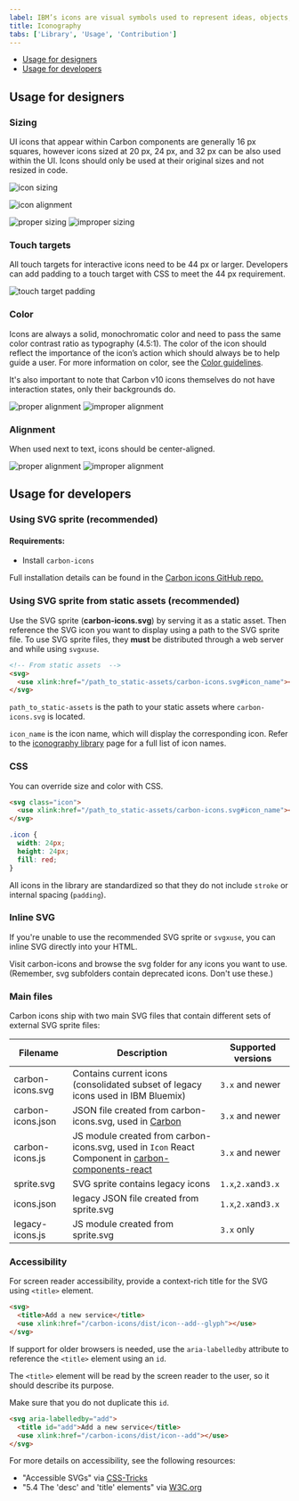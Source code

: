 ```yaml
---
label: IBM’s icons are visual symbols used to represent ideas, objects, or actions. They communicate messages at a glance, afford interactivity, and draw attention to important information.
title: Iconography
tabs: ['Library', 'Usage', 'Contribution']
---
```


<AnchorLinks>

- [Usage for designers](#usage-for-designers)
- [Usage for developers](#usage-for-developers)

</AnchorLinks>

## Usage for designers

### Sizing

UI icons that appear within Carbon components are generally 16 px squares, however icons sized at 20 px, 24 px, and 32 px can be also used within the UI. Icons should only be used at their original sizes and not resized in code.

<ImageComponent  cols="12">

![icon sizing](images/iconography_usage_sizing-alt.svg)

</ImageComponent>

<ImageComponent cols="12" caption="16 px and 20 px icons are optimized to feel balanced when paired with 14pt and 16pt IBM Plex. Use 24 px and 32 px when larger icons are needed.">

![icon alignment](images/iconography-usage-sizing-2.svg)

</ImageComponent>

<GridWrapper col_lg="8" flex="true">
    <DoDontExample correct=true label="Do use the correct icon size with IBM Plex.">
        <img src="images/iconography-usage-sizing-3.svg" alt="proper sizing">    
    </DoDontExample>
    <DoDontExample label="Don’t alter the icon-text size ratio.">
        <img src="images/iconography-usage-sizing-4.svg" alt="improper sizing">    
    </DoDontExample>
</GridWrapper>

### Touch targets

All touch targets for interactive icons need to be 44 px or larger. Developers can add padding to a touch target with CSS to meet the 44 px requirement.

<ImageComponent  cols="4">

![touch target padding](images/iconography-usage-padding-6.svg)

</ImageComponent>

### Color

Icons are always a solid, monochromatic color and need to pass the same color contrast ratio as typography (4.5:1). The color of the icon should reflect the importance of the icon’s action which should always be to help guide a user. For more information on color, see the [Color guidelines](/guidelines/color).

It's also important to note that Carbon v10 icons themselves do not have interaction states, only their backgrounds do.

<GridWrapper col_lg="8" flex="true">
    <DoDontExample correct=true label="Do match your icon color with your text color when pairing them.">
        <img src="images/iconography-color-01.png" alt="proper alignment">    
    </DoDontExample>
    <DoDontExample label="Don’t use different colors for text and icons.">
        <img src="images/iconography-color-02.png" alt="improper alignment">    
    </DoDontExample>
</GridWrapper>

### Alignment

When used next to text, icons should be center-aligned.

<GridWrapper col_lg="8" flex="true">
    <DoDontExample correct=true label="Do center-align icons when they’re next to text.">
        <img src="images/iconography-usage-sizing-5.svg" alt="proper alignment">    
    </DoDontExample>
    <DoDontExample label="Don’t baseline-align icons to the text.">
        <img src="images/iconography-usage-sizing-6.svg" alt="improper alignment">    
    </DoDontExample>
</GridWrapper>

## Usage for developers

### Using SVG sprite (recommended)

#### Requirements:

- Install `carbon-icons`

<p>Full installation details can be found in the <a href="https://github.com/ibm/carbon-icons" target="blank">Carbon icons GitHub repo.</a></p>

### Using SVG sprite from static assets (recommended)

Use the SVG sprite (**carbon-icons.svg**) by serving it as a static asset.
Then reference the SVG icon you want to display using a path to the SVG sprite file.
To use SVG sprite files, they **must** be distributed through a web server and while using `svgxuse`.

```html
<!-- From static assets  -->
<svg>
  <use xlink:href="/path_to_static-assets/carbon-icons.svg#icon_name"></use>
</svg>
```

`path_to_static-assets` is the path to your static assets where `carbon-icons.svg` is located.

`icon_name` is the icon name, which will display the corresponding icon. Refer to the [iconography library]("/guidelines/iconography") page for a full list of icon names.

### CSS

You can override size and color with CSS.

```html
<svg class="icon">
  <use xlink:href="/path_to_static-assets/carbon-icons.svg#icon_name"></use>
</svg>
```

```css
.icon {
  width: 24px;
  height: 24px;
  fill: red;
}
```

All icons in the library are standardized so that they do not include `stroke` or internal spacing (`padding`).

### Inline SVG

If you're unable to use the recommended SVG sprite or `svgxuse`, you can inline SVG directly into your HTML.

Visit carbon-icons and browse the svg folder for any icons you want to use. (Remember, svg subfolders contain deprecated icons. Don't use these.)

### Main files

Carbon icons ship with two main SVG files that contain different sets of external SVG sprite files:

| Filename          | Description                                                                                             | Supported versions  |
| ----------------- | ------------------------------------------------------------------------------------------------------- | ------------------- |
| carbon-icons.svg  | Contains current icons (consolidated subset of legacy icons used in IBM Bluemix)                        | `3.x` and newer     |
| carbon-icons.json | JSON file created from carbon-icons.svg, used in [Carbon](/guidelines/iconography/library)              | `3.x` and newer     |
| carbon-icons.js   | JS module created from carbon-icons.svg, used in `Icon` React Component in [carbon-components-react](#) | `3.x` and newer     |
| sprite.svg        | SVG sprite contains legacy icons                                                                        | `1.x`,`2.x`and`3.x` |
| icons.json        | legacy JSON file created from sprite.svg                                                                | `1.x`,`2.x`and`3.x` |
| legacy-icons.js   | JS module created from sprite.svg                                                                       | `3.x` only          |

### Accessibility

For screen reader accessibility, provide a context-rich title for the SVG using `<title>` element.

```html
<svg>
  <title>Add a new service</title>
  <use xlink:href="/carbon-icons/dist/icon--add--glyph"></use>
</svg>
```

If support for older browsers is needed, use the `aria-labelledby` attribute to reference the `<title>` element using an `id`.

The `<title>` element will be read by the screen reader to the user, so it should describe its purpose.

Make sure that you do not duplicate this `id`.

```html
<svg aria-labelledby="add">
  <title id="add">Add a new service</title>
  <use xlink:href="/carbon-icons/dist/icon--add"></use>
</svg>
```

For more details on accessibility, see the following resources:

- "Accessible SVGs" via [CSS-Tricks](https://css-tricks.com/accessible-svgs/)
- "5.4 The 'desc' and 'title' elements" via [W3C.org](https://www.w3.org/TR/SVG11/struct.html#DescriptionAndTitleElements)
